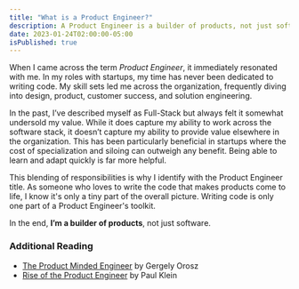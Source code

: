```yaml
---
title: "What is a Product Engineer?"
description: A Product Engineer is a builder of products, not just software.
date: 2023-01-24T02:00:00-05:00
isPublished: true
---
```


When I came across the term _Product Engineer_, it immediately resonated with me. In my roles with startups, my time has never been dedicated to writing code. My skill sets led me across the organization, frequently diving into design, product, customer success, and solution engineering.

In the past, I’ve described myself as Full-Stack but always felt it somewhat undersold my value. While it does capture my ability to work across the software stack, it doesn’t capture my ability to provide value elsewhere in the organization. This has been particularly beneficial in startups where the cost of specialization and siloing can outweigh any benefit. Being able to learn and adapt quickly is far more helpful.

This blending of responsibilities is why I identify with the Product Engineer title. As someone who loves to write the code that makes products come to life, I know it's only a tiny part of the overall picture. Writing code is only one part of a Product Engineer's toolkit.

In the end, **I’m a builder of products**, not just software.

### Additional Reading

- [The Product Minded Engineer](https://blog.pragmaticengineer.com/the-product-minded-engineer/) by Gergely Orosz
- [Rise of the Product Engineer](https://memos.hawkhill.ventures/p/rise-of-the-product-engineer) by Paul Klein
